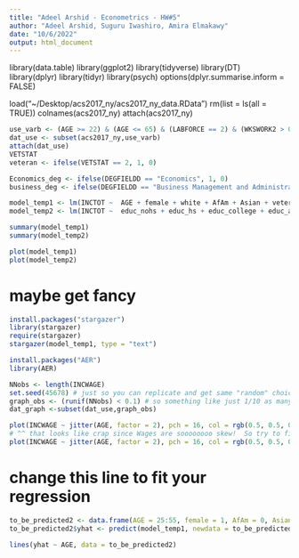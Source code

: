 ```yaml
---
title: "Adeel Arshid - Econometrics - HW#5"
author: "Adeel Arshid, Suguru Iwashiro, Amira Elmakawy"
date: "10/6/2022"
output: html_document
---
```


library(data.table)
library(ggplot2)
library(tidyverse)
library(DT)
library(dplyr)
library(tidyr)
library(psych)
options(dplyr.summarise.inform = FALSE)

load("~/Desktop/acs2017_ny/acs2017_ny_data.RData")
rm(list = ls(all = TRUE))
colnames(acs2017_ny)
attach(acs2017_ny)

```r
use_varb <- (AGE >= 22) & (AGE <= 65) & (LABFORCE == 2) & (WKSWORK2 > 0) & (UHRSWORK >= 1)
dat_use <- subset(acs2017_ny,use_varb) 
attach(dat_use)
VETSTAT
veteran <- ifelse(VETSTAT == 2, 1, 0)
```


```r
Economics_deg <- ifelse(DEGFIELDD == "Economics", 1, 0)
business_deg <- ifelse(DEGFIELDD == "Business Management and Administration" | DEGFIELDD == "General Business", 1, 0)

model_temp1 <- lm(INCTOT ~  AGE + female + white + AfAm + Asian + veteran)
model_temp2 <- lm(INCTOT ~  educ_nohs + educ_hs + educ_college + educ_advdeg + Economics_deg + business_deg)

summary(model_temp1)
summary(model_temp2)

plot(model_temp1)
plot(model_temp2)
```

# maybe get fancy
```r
install.packages("stargazer")
library(stargazer)
require(stargazer)
stargazer(model_temp1, type = "text")

install.packages("AER")
library(AER)

NNobs <- length(INCWAGE)
set.seed(45678) # just so you can replicate and get same "random" choices
graph_obs <- (runif(NNobs) < 0.1) # so something like just 1/10 as many obs
dat_graph <-subset(dat_use,graph_obs)

plot(INCWAGE ~ jitter(AGE, factor = 2), pch = 16, col = rgb(0.5, 0.5, 0.5, alpha = 0.2), data = dat_graph)
# ^^ that looks like crap since Wages are soooooooo skew!  So try to find some sensible ylim = c(0, ??)
plot(INCWAGE ~ jitter(AGE, factor = 2), pch = 16, col = rgb(0.5, 0.5, 0.5, alpha = 0.2), ylim = c(0,150000), data = dat_graph)
```

# change this line to fit your regression
```r
to_be_predicted2 <- data.frame(AGE = 25:55, female = 1, AfAm = 0, Asian = 0, Amindian = 1, race_oth = 1, Hispanic = 1, educ_hs = 0, educ_somecoll = 0, educ_college = 1, educ_advdeg = 0)
to_be_predicted2$yhat <- predict(model_temp1, newdata = to_be_predicted2)

lines(yhat ~ AGE, data = to_be_predicted2)
```
